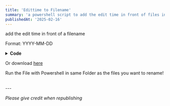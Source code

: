 ```yaml
---
title: 'Edittime to Filename'
summary: 'a powershell script to add the edit time in front of files in a folder'
publishedAt: '2025-02-16'
---
```

add the edit time in front of a filename

Format: YYYY-MM-DD

<details>
  <summary><strong>Code</strong></summary>

```powershell
# PowerShell-script: Rename files to include edit time (LastWriteTime) as prefix
#
# Credit Shadowdara
# https://github.com/shadowdara

$folderPath = Split-Path -Parent $MyInvocation.MyCommand.Definition
Set-Location $folderPath

# Regex-Muster für Datum im Format yyyy.MM.dd
$regex = '^\d{4}\.\d{2}\.\d{2} '

# Alle Dateien im aktuellen Ordner durchgehen
Get-ChildItem -File | ForEach-Object {
    $file = $_

    # Wenn der Name schon mit einem Datum beginnt, überspringen
    if ($file.Name -match $regex) {
        Write-Host "skipping (already has a date): $($file.Name)"
        return
    }

    $editDate = $file.LastWriteTime.ToString("yyyy.MM.dd")
    
    # Neuen Dateinamen zusammensetzen
    $newName = "$editDate $($file.Name)"
    
    # Wenn der neue Name bereits existiert, nicht umbenennen
    if (-not (Test-Path -LiteralPath $newName)) {
        Rename-Item -LiteralPath $file.FullName -NewName $newName
        Write-Host "Renamed: $($file.Name) -> $newName"
    } else {
        Write-Warning "File exists already: $newName - skipping"
    }
}

Write-Host " "
Write-Host "*******************************************************"
Write-Host "*                                                     *"
Write-Host "*                     Finished!                       *"
Write-Host "*                                                     *"
Write-Host "*******************************************************"
Write-Host " "
Write-Host "Credit and More:"
Write-Host "https://github.com/shadowdara/scripts"

Read-Host
```
</details>

Or download [here](/static/codefiles/001_edittime-to-filename.ps1)

Run the File with Powershell in same Folder as the files you want to rename!

<br/>
---

*Please give credit when republishing*
